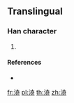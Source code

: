 {{character info/new}}
==Translingual==

===Han character===
{{Han char|rn=85|rad=水|as=08|sn=11|four=|canj=EKMR|ids=⿰氵奇}}

# {{defn|Han|sort=水08}}

====References====
* {{Han ref|kx=0633.371|hdz=31643.081|uh=6E0F|ud=28175}}

[[fr:渏]]
[[pl:渏]]
[[th:渏]]
[[zh:渏]]